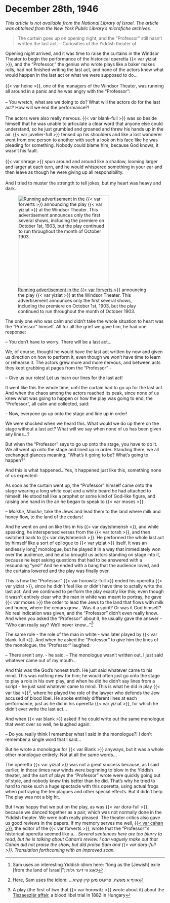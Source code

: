 # December 28th, 1946

_This article is not available from the National Library of Israel. The article was obtained from the New York Public Library's microfiche archives._


> The curtain goes up on opening night, and the "Professor" still hasn't written the last act. -- Curiosities of the Yiddish theater of 


::: {layout-ncol="2"}

Opening night arrived, and it was time to raise the curtains in the Windsor Theater to begin the performance of the historical operetta {{< var yiziat >}}, and the "Professor," the genius who wrote plays like a baker makes rolls, had not finished writing the last act, and none of the actors knew what would happen in the last act or what we were supposed to do...<br><br>
{{< var heine >}}, one of the managers of the Windsor Theater, was running all around in a panic and he was angry with the "Professor": <br><br>
-- You wretch, what are we doing to do? What will the actors do for the last act? How will we end the performance?!<br><br>
The actors were also really nervous. {{< var blank-full >}} was so beside himself that he was unable to articulate a clear word that anyone else could understand, so he just grumbled and groaned and threw his hands up in the air. {{< var juvelier-full >}} tensed up his shoulders and like a lost wanderer went from one person to another with such a look on his face like he was pleading for something. Nobody could blame him, because God knows, it wasn't his fault.<br><br>
{{< var shrage >}} spun around and around like a shadow, looming larger and larger at each turn, and he would whispered something in your ear and then leave as though he were giving up all responsibility.<br><br>
And I tried to muster the strength to tell jokes, but my heart was heavy and dark.

![[Running advertisement in the {{< var forverts >}}](https://www.nli.org.il/en/newspapers/frw/1903/09/30/01/article/18) announcing the play {{< var yiziat >}} at the Windsor Theater. This advertisement announces only the first several shows, including the premiere on October 1st, 1903, but the play continued to run throughout the month of October 1903.](../img/newspaper_clippings/1903-09-30_forverts.png){width="3in"}

:::

The only one who was calm and didn't take the whole situation to heart was the "Professor" himself. All for all the grief we gave him, he had one response:

-- You don't have to worry. There will be a last act...

We, of course, thought he would have the last act written by now and given us direction on how to perform it, even though we won't have time to learn or rehearse it. The actors grew more and more nervous, and between acts they kept grabbing at pages from the "Professor" - 

-- Give us our roles! Let us learn our lines for the last act!

It went like this the whole time, until the curtain had to go up for the last act. And when the chaos among the actors reached its peak, since none of us knew what was going to happen or how the play was going to end, the "Professor", all calm and collected, said:

-- Now, everyone go up onto the stage and line up in order!

We were shocked when we heard this. What would we do up there on the stage without a last act? What will we say when none of us has been given any lines...?

But when the "Professor" says to go up onto the stage, you have to do it. We all went up onto the stage and lined up in order. Standing there, we all exchanged glances meaning, "What's it going to be? What's going to happen?"

And this is what happened...Yes, it happened just like this, something none of us expected:

As soon as the curtain went up, the "Professor" himself came onto the stage wearing a long white coat and a white beard he had attached to himself. He stood tall like a prophet or some kind of God-like figure, and raising one hand in the air he began to speak to {{< var moses >}}:

-- _Moishe_, _Moishe_, take the Jews and lead them to the land where milk and honey flow, to the land of the cedars!  

And he went on and on like this in his {{< var daytshmerish >}}, and while speaking, he interspersed verses from the {{< var torah >}}, and then switched back to {{< var daytshmerish >}}. He performed the whole last act by himself like a sort of epilogue to {{< var yiziat >}} itself. It was an endlessly long^[Sam uses an interesting Yiddish idiom here: "long as the [Jewish] exile [from the land of Israel]"; לאַנג ווי דער גלות] monologue, but he played it in a way that immediately won over the audience, and he also brought us actors standing on stage into it, because he kept asking questions that had to be answered with a resounding "yes!" And he ended with a bang that the audience loved, and the curtains lowered and the play was finally over. 

This is how the "Professor" {{< var horowitz-full >}} ended his operetta {{< var yiziat >}}, since he didn't feel like or didn't have time to actally write the last act. And we continued to perform the play exactly like this; even though it wasn't entirely clear who the man in white was meant to portray, he gave {{< var moses >}} the order to lead the Jews to the land that flows with milk and honey, where the cedars grow... Was it a spirit? Or was it God himself? No real indication was given, and the "Professor" didn't even really know. And when you asked the "Professor" about it, he usually gave the answer - "Who can really say? We'll never know..."^[Here, Sam uses the idiom: ...אויף א מעשה, פרעגט מען קיין קשיא]ֿֿ

The same role - the role of the man in white - was later played by {{< var blank-full >}}. And when he asked the "Professor" to give him the lines of the monologue, the "Professor" laughed:

-- There aren't any. - he said. - The monologue wasn't written out. I just said whatever came out of my mouth...

And this was the God's honest truth. He just said whatever came to his mind. This was nothing new for him; he would often just go onto the stage to play a role in his own play, and when he did he didn't say lines from a script - he just said whatever came to mind. This is what he did in play {{< var tisa >}}^[A play (the first of two that {{< var horowitz >}} wrote about it) about the [Tiszaeszlár affair](https://en.wikipedia.org/wiki/Tiszaeszlár_affair), a blood libel trial in 1882 in Hungary], where he played the role of the lawyer who defends the Jew accused of blood libel. He spoke entirely different lines at each performance, just as he did in his operetta {{< var yiziat >}}, for which he didn't ever write the last act...

And when {{< var blank >}} asked if he could write out the same monologue that went over so well, he laughed again:

-- Do you really think I remember what I said in the monologue?! I don't remember a single word that I said...

But he wrote a monologue for {{< var Blank >}} anyways, but it was a whole other monologue entirely. Not at all the same words...

The operetta {{< var yiziat >}} was not a great success because, as I said earlier, in those times new winds were beginning to blow in the Yiddish theater, and the sort of plays the "Professor" wrote were quickly going out of style, and nobody knew this better than he did. That's why he tried to hard to make such a huge spectacle with this operetta, using actual frogs when portraying the ten plagues and other special effects. But it didn't help. The play was not a big hit. 

But I was happy that we put on the play, as was {{< var dora-full >}}, because we danced together as a pair, which was not normally done in the Yiddish theater. We were both really pleased. The theater critics also gave us good reviews in the papers. If my memory serves me well, [{{< var cahan >}}](https://en.wikipedia.org/wiki/Abraham_Cahan), the editor of the {{< var forverts >}}, wrote that the "Professor"'s historical operetta seemed like a... _Several sentences here are too blurry to read, but he is talking about Cahan's review. I can vaguely make out that Cahan did not praise the show, but did praise Sam and {{< var dora-full >}}. Translation forthcoming with an improved scan._

<!-- 
...^[Still Cahan] This was also true of the dance that Sam Kestin and {{< var dora-full >}} did together as a pair. This was the finest hanger/rack that you could hang a coat on but it wasn't even part of the real story. 

... And if I remember correctly, {{< var cahan >}}...something about how Sam is going to take his place as great stay maybe, and this made him very happy. 
--> 